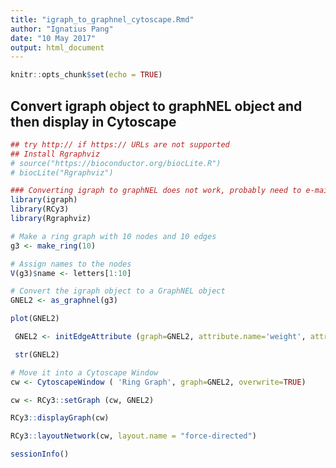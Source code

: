 ```yaml
---
title: "igraph_to_graphnel_cytoscape.Rmd"
author: "Ignatius Pang"
date: "10 May 2017"
output: html_document
---
```


```r
knitr::opts_chunk$set(echo = TRUE)
```

## Convert igraph object to graphNEL object and then display in Cytoscape


```r

## try http:// if https:// URLs are not supported
## Install Rgraphviz
# source("https://bioconductor.org/biocLite.R")
# biocLite("Rgraphviz")

### Converting igraph to graphNEL does not work, probably need to e-mail igraph author, RCy3 author to find out why
library(igraph)
library(RCy3)
library(Rgraphviz)

# Make a ring graph with 10 nodes and 10 edges
g3 <- make_ring(10)

# Assign names to the nodes
V(g3)$name <- letters[1:10]

# Convert the igraph object to a GraphNEL object
GNEL2 <- as_graphnel(g3)

plot(GNEL2)

 GNEL2 <- initEdgeAttribute (graph=GNEL2, attribute.name='weight', attribute.type='numeric', default.value=0)

 str(GNEL2)

# Move it into a Cytoscape Window
cw <- CytoscapeWindow ( 'Ring Graph', graph=GNEL2, overwrite=TRUE)

cw <- RCy3::setGraph (cw, GNEL2)

RCy3::displayGraph(cw)

RCy3::layoutNetwork(cw, layout.name = "force-directed")

sessionInfo()

```
